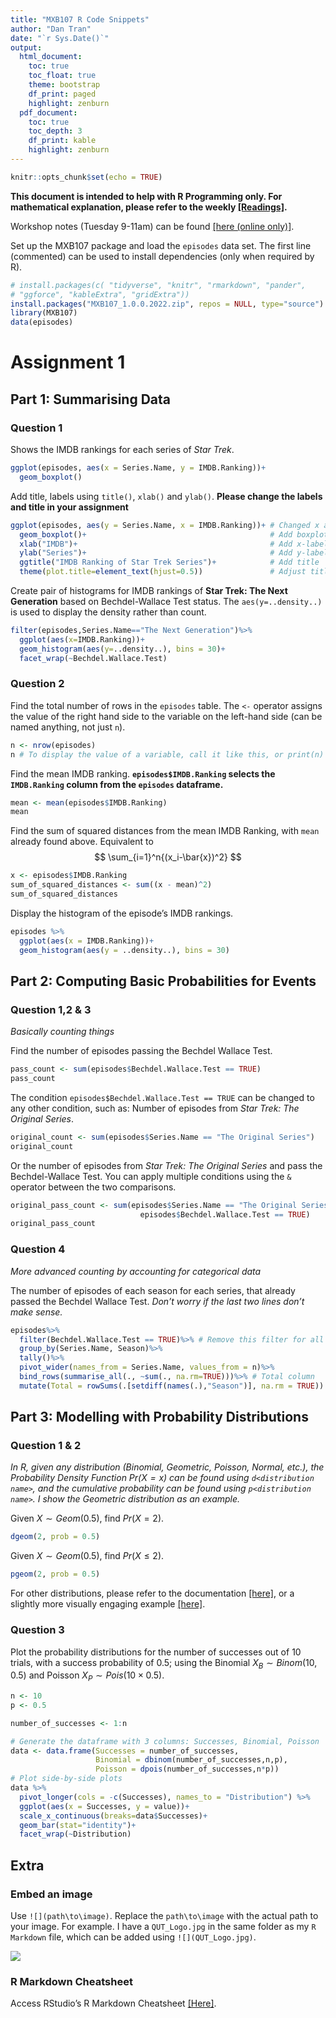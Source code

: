 ```yaml
---
title: "MXB107 R Code Snippets"
author: "Dan Tran"
date: "`r Sys.Date()`"
output:
  html_document:
    toc: true
    toc_float: true
    theme: bootstrap
    df_print: paged
    highlight: zenburn
  pdf_document:
    toc: true
    toc_depth: 3
    df_print: kable
    highlight: zenburn
---
```


```r
knitr::opts_chunk$set(echo = TRUE)
```

**This document is intended to help with R Programming only. For mathematical explanation, please refer to the weekly [[Readings]](https://blackboard.qut.edu.au/bbcswebdav/pid-1481644-dt-announcement-rid-58665563_1/courses/MXB107_22se2/_site/index.html).**

Workshop notes (Tuesday 9-11am) can be found [[here (online only)]](notes.html).

Set up the MXB107 package and load the `episodes` data set. The first line (commented) can be used to install dependencies (only when required by R).

```r
# install.packages(c( "tidyverse", "knitr", "rmarkdown", "pander",
# "ggforce", "kableExtra", "gridExtra"))
install.packages("MXB107_1.0.0.2022.zip", repos = NULL, type="source")
library(MXB107)
data(episodes)
```

# Assignment 1

## Part 1: Summarising Data

### Question 1

Shows the IMDB rankings for each series of *Star Trek*. 

```r
ggplot(episodes, aes(x = Series.Name, y = IMDB.Ranking))+
  geom_boxplot()
```

Add title, labels using `title()`, `xlab()` and `ylab()`.
**Please change the labels and title in your assignment**

```r
ggplot(episodes, aes(y = Series.Name, x = IMDB.Ranking))+ # Changed x and y order for horizontal
  geom_boxplot()+                                         # Add boxplot
  xlab("IMDB")+                                           # Add x-label
  ylab("Series")+                                         # Add y-label
  ggtitle("IMDB Ranking of Star Trek Series")+            # Add title
  theme(plot.title=element_text(hjust=0.5))               # Adjust title to middle
```

Create pair of histograms for IMDB rankings of **Star Trek: The Next Generation** based on Bechdel-Wallace Test status. The `aes(y=..density..)` is used to display the density rather than count.

```r
filter(episodes,Series.Name=="The Next Generation")%>%
  ggplot(aes(x=IMDB.Ranking))+
  geom_histogram(aes(y=..density..), bins = 30)+
  facet_wrap(~Bechdel.Wallace.Test)
```

### Question 2

Find the total number of rows in the `episodes` table. The `<-` operator assigns the value of the right hand side to the variable on the left-hand side (can be named anything, not just `n`).

```r
n <- nrow(episodes)
n # To display the value of a variable, call it like this, or print(n)
```

Find the mean IMDB ranking. __`episodes$IMDB.Ranking` selects the `IMDB.Ranking` column from the `episodes` dataframe.__
```r
mean <- mean(episodes$IMDB.Ranking)
mean
```

Find the sum of squared distances from the mean IMDB Ranking, with `mean` already found above. Equivalent to
$$
\sum_{i=1}^n{(x_i-\bar{x})^2}
$$
```r
x <- episodes$IMDB.Ranking
sum_of_squared_distances <- sum((x - mean)^2)
sum_of_squared_distances
```

Display the histogram of the episode's IMDB rankings. 

```r
episodes %>%
  ggplot(aes(x = IMDB.Ranking))+
  geom_histogram(aes(y = ..density..), bins = 30)
```

## Part 2: Computing Basic Probabilities for Events

### Question 1,2 & 3
_Basically counting things_

Find the number of episodes passing the Bechdel Wallace Test.

```r
pass_count <- sum(episodes$Bechdel.Wallace.Test == TRUE)
pass_count
```
The condition `episodes$Bechdel.Wallace.Test == TRUE` can be changed to any other condition, such as:
Number of episodes from *Star Trek: The Original Series*.
```r
original_count <- sum(episodes$Series.Name == "The Original Series")
original_count
```

Or the number of episodes from *Star Trek: The Original Series* and pass the Bechdel-Wallace Test. You can apply multiple conditions using the `&` operator between the two comparisons.
```r
original_pass_count <- sum(episodes$Series.Name == "The Original Series" & 
                             episodes$Bechdel.Wallace.Test == TRUE)
original_pass_count
```

### Question 4
_More advanced counting by accounting for categorical data_

The number of episodes of each season for each series, that already passed the Bechdel Wallace Test.
_Don't worry if the last two lines don't make sense._
```r
episodes%>% 
  filter(Bechdel.Wallace.Test == TRUE)%>% # Remove this filter for all episodes
  group_by(Series.Name, Season)%>%
  tally()%>%
  pivot_wider(names_from = Series.Name, values_from = n)%>%
  bind_rows(summarise_all(., ~sum(., na.rm=TRUE)))%>% # Total column
  mutate(Total = rowSums(.[setdiff(names(.),"Season")], na.rm = TRUE)) # Total row
```

## Part 3: Modelling with Probability Distributions

### Question 1 & 2

_In R, given any distribution (Binomial, Geometric, Poisson, Normal, etc.), the Probability Density Function $Pr(X = x)$ can be found using `d<distribution name>`, and the cumulative probability can be found using `p<distribution name>`. I show the Geometric distribution as an example._

Given $X \sim Geom(0.5)$, find $Pr(X=2)$. 

```r
dgeom(2, prob = 0.5)
```


Given $X \sim Geom(0.5)$, find $Pr(X \leq 2)$.
```r
pgeom(2, prob = 0.5)
```


For other distributions, please refer to the documentation [[here]](https://cran.r-project.org/web/views/Distributions.html), or a slightly more visually engaging example [[here]](https://rstudio-pubs-static.s3.amazonaws.com/100906_8e3a32dd11c14b839468db756cee7400.html).

### Question 3

Plot the probability distributions for the number of successes out of 10 trials, with a success probability of 0.5; using the Binomial $X_B \sim Binom(10,0.5)$ and Poisson $X_P \sim Pois(10\times0.5)$.

```r
n <- 10
p <- 0.5

number_of_successes <- 1:n

# Generate the dataframe with 3 columns: Successes, Binomial, Poisson
data <- data.frame(Successes = number_of_successes,
                   Binomial = dbinom(number_of_successes,n,p),
                   Poisson = dpois(number_of_successes,n*p))
# Plot side-by-side plots
data %>%
  pivot_longer(cols = -c(Successes), names_to = "Distribution") %>%
  ggplot(aes(x = Successes, y = value))+
  scale_x_continuous(breaks=data$Successes)+
  geom_bar(stat="identity")+
  facet_wrap(~Distribution)
```

## Extra

### Embed an image

Use `![](path\to\image)`. Replace the `path\to\image` with the actual path to your image. For example. I have a `QUT_Logo.jpg` in the same folder as my `R Markdown` file, which can be added using `![](QUT_Logo.jpg)`.

![](QUT_Logo.jpg)

### R Markdown Cheatsheet

Access RStudio's R Markdown Cheatsheet [[Here]](https://www.rstudio.com/wp-content/uploads/2015/02/rmarkdown-cheatsheet.pdf).

